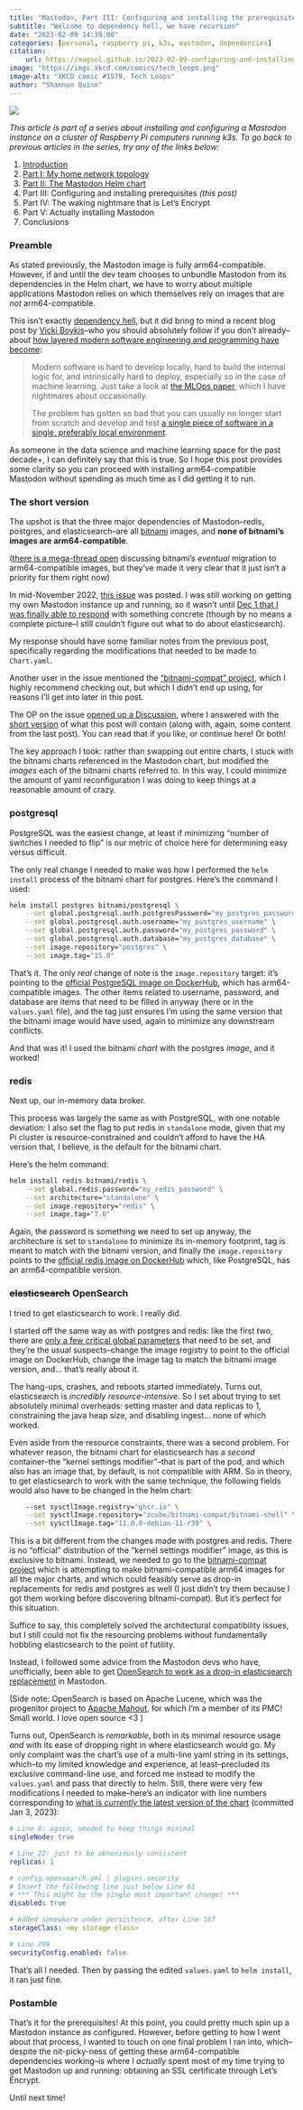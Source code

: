 ```yaml
---
title: "Mastodon, Part III: Configuring and installing the prerequisites"
subtitle: "Welcome to dependency hell, we have recursion"
date: "2023-02-09 14:39:00"
categories: [personal, raspberry pi, k3s, mastodon, dependencies]
citation:
    url: https://magsol.github.io/2023-02-09-configuring-and-installing-prereqs
image: "https://imgs.xkcd.com/comics/tech_loops.png"
image-alt: "XKCD comic #1579, Tech Loops"
author: "Shannon Quinn"
---
```

![](https://imgs.xkcd.com/comics/tech_loops.png){.preview-image fig-alt="XKCD comic #1579, Tech Loops."}

_This article is part of a series about installing and configuring a Mastodon instance on a cluster of Raspberry Pi computers running k3s. To go back to previous articles in the series, try any of the links below:_

 1. [Introduction](../2023-01-20-mastodon-instance-k3s-rpi-introduction/index.qmd)
 2. [Part I: My home network topology](../2023-01-23-mastodon-home-network-topology/index.qmd)
 3. [Part II: The Mastodon Helm chart](../2023-01-25-mastodon-helm-chart/index.qmd)
 4. Part III: Configuring and installing prerequisites _(this post)_
 5. Part IV: The waking nightmare that is Let's Encrypt
 6. Part V: Actually installing Mastodon
 7. Conclusions

### Preamble

As stated previously, the Mastodon image is fully arm64-compatible. However, if and until the dev team chooses to unbundle Mastodon from its dependencies in the Helm chart, we have to worry about multiple applications Mastodon relies on which themselves rely on images that are *not* arm64-compatible.

This isn't exactly [dependency hell](https://en.wikipedia.org/wiki/Dependency_hell), but it did bring to mind a recent blog post by [Vicki Boykis](https://vickiboykis.com/)--who you should absolutely follow if you don't already--about [how layered modern software engineering and programming have become](https://vickiboykis.com/2022/12/05/the-cloudy-layers-of-modern-day-programming/):

> Modern software is hard to develop locally, hard to build the internal logic for, and intrinsically hard to deploy, especially so in the case of machine learning. Just take a look at [the MLOps paper](https://arxiv.org/ftp/arxiv/papers/2205/2205.02302.pdf), which I have nightmares about occasionally.
> 
> The problem has gotten so bad that you can usually no longer start from scratch and develop and test [a single piece of software in a single, preferably local environment](https://twitter.com/vboykis/status/1592576567305474049).

As someone in the data science and machine learning space for the past decade+, I can definitely say that this is true. So I hope this post provides some clarity so you can proceed with installing arm64-compatible Mastodon without spending as much time as I did getting it to run.

### The short version

The upshot is that the three major dependencies of Mastodon--redis, postgres, and elasticsearch--are all [bitnami](https://bitnami.com/) images, and **none of bitnami's images are arm64-compatible**.

([there is a mega-thread open](https://github.com/bitnami/charts/issues/7305) discussing bitnami's *eventual* migration to arm64-compatible images, but they've made it very clear that it just isn't a priority for them right now)

In mid-November 2022, [this issue](https://github.com/mastodon/chart/issues/22) was posted. I was still working on getting my own Mastodon instance up and running, so it wasn't until [Dec 1 that I was finally able to respond](https://github.com/mastodon/chart/issues/22#issuecomment-1350081697) with something concrete (though by no means a complete picture--I still couldn't figure out what to do about elasticsearch).

My response should have some familiar notes from the previous post, specifically regarding the modifications that needed to be made to `Chart.yaml`.

Another user in the issue mentioned the ["bitnami-compat" project](https://github.com/mastodon/chart/issues/22#issuecomment-1363930695), which I highly recommend checking out, but which I didn't end up using, for reasons I'll get into later in this post.

The OP on the issue [opened up a Discussion](https://github.com/mastodon/mastodon/discussions/22319), where I answered with the [short version](https://github.com/mastodon/mastodon/discussions/22319#discussioncomment-4410612) of what this post will contain (along with, again, some content from the last post). You can read that if you like, or continue here! Or both!

The key approach I took: rather than swapping out entire charts, I stuck with the bitnami charts referenced in the Mastodon chart, but modified the *images* each of the bitnami charts referred to. In this way, I could minimize the amount of yaml reconfiguration I was doing to keep things at a reasonable amount of crazy.

### postgresql

PostgreSQL was the easiest change, at least if minimizing "number of switches I needed to flip" is our metric of choice here for determining easy versus difficult.

The only real change I needed to make was how I performed the `helm install` process of the bitnami chart for postgres. Here's the command I used:

```.bash
helm install postgres bitnami/postgresql \
    --set global.postgresql.auth.postgresPassword="my_postgres_password" \
    --set global.postgresql.auth.username="my_postgres_username" \
    --set global.postgresql.auth.password="my_postgres_password" \
    --set global.postgresql.auth.database="my_postgres_database" \
    --set image.repository="postgres" \
    --set image.tag="15.0"
```

That's it. The only _real_ change of note is the `image.repository` target: it's pointing to the [official PostgreSQL image on DockerHub](https://hub.docker.com/_/postgres), which has arm64-compatible images. The other items related to username, password, and database are items that need to be filled in anyway (here or in the `values.yaml` file), and the tag just ensures I'm using the same version that the bitnami image would have used, again to minimize any downstream conflicts.

And that was it! I used the bitnami _chart_ with the postgres _image_, and it worked!

### redis

Next up, our in-memory data broker.

This process was largely the same as with PostgreSQL, with one notable deviation: I also set the flag to put redis in `standalone` mode, given that my Pi cluster is resource-constrained and couldn't afford to have the HA version that, I believe, is the default for the bitnami chart.

Here's the helm command:

```.bash
helm install redis bitnami/redis \
    --set global.redis.password="my_redis_password" \
    --set architecture="standalone" \
    --set image.repository="redis" \
    --set image.tag="7.0"
```

Again, the password is something we need to set up anyway, the architecture is set to `standalone` to minimize its in-memory footprint, tag is meant to match with the bitnami version, and finally the `image.repository` points to the [official redis image on DockerHub](https://hub.docker.com/_/redis) which, like PostgreSQL, has an arm64-compatible version.

### ~~elasticsearch~~ OpenSearch

I tried to get elasticsearch to work. I really did.

I started off the same way as with postgres and redis: like the first two, there are [only a few critical global parameters](https://github.com/bitnami/charts/tree/main/bitnami/elasticsearch#global-parameters) that need to be set, and they're the usual suspects--change the image registry to point to the official image on DockerHub, change the image tag to match the bitnami image version, and... that's really about it.

The hang-ups, crashes, and reboots started immediately. Turns out, elasticsearch is _incredibly resource-intensive_. So I set about trying to set absolutely minimal overheads: setting master and data replicas to 1, constraining the java heap size, and disabling ingest... none of which worked.

Even aside from the resource constraints, there was a second problem. For whatever reason, the bitnami chart for elasticsearch has a _second_ container--the "kernel settings modifier"--that is part of the pod, and which also has an image that, by default, is not compatible with ARM. So in theory, to get elasticsearch to work with the same technique, the following fields would also have to be changed in the helm chart:

```.bash
    --set sysctlImage.registry="ghcr.io" \
    --set sysctlImage.repository="zcube/bitnami-compat/bitnami-shell" \
    --set sysctlImage.tag="11.0.0-debian-11-r39" \
```

This is a bit different from the changes made with postgres and redis. There is no "official" distribution of the "kernel settings modifier" image, as this is exclusive to bitnami. Instead, we needed to go to the [bitnami-compat project](https://github.com/ZCube/bitnami-compat) which is attempting to make bitnami-compatible arm64 images for all the major charts, and which could feasibly serve as drop-in replacements for redis and postgres as well (I just didn't try them because I got them working before discovering bitnami-compat). But it's perfect for this situation.

Suffice to say, this completely solved the architectural compatibility issues, but I still could not fix the resourcing problems without fundamentally hobbling elasticsearch to the point of futility.

Instead, I followed some advice from the Mastodon devs who have, unofficially, been able to get [OpenSearch to work as a drop-in elasticsearch replacement](https://opensearch.org/docs/latest/about/) in Mastodon.

(Side note: OpenSearch is based on Apache Lucene, which was the progenitor project to [Apache Mahout](https://mahout.apache.org/), for which I'm a member of its PMC! Small world. I love open source <3 )

Turns out, OpenSearch is _remarkable_, both in its minimal resource usage _and_ with its ease of dropping right in where elasticsearch would go. My only complaint was the chart's use of a multi-line yaml string in its settings, which--to my limited knowledge and experience, at least--precluded its exclusive command-line use, and forced me instead to modify the `values.yaml` and pass that directly to helm. Still, there were very few modifications I needed to make--here's an indicator with line numbers corresponding to [what is _currently_ the latest version of the chart](https://github.com/opensearch-project/helm-charts/blob/c6ebc864c92e6d64cb2097269290193b3844a8e7/charts/opensearch/values.yaml) (committed Jan 3, 2023):

```.yaml
# Line 8: again, needed to keep things minimal
singleNode: true

# Line 22: just to be obnoxiously consistent
replicas: 1

# config.opensearch.yml | plugins.security
# Insert the following line just below Line 61
# *** This might be the single most important change! ***
disabled: true

# Added somewhere under persistence, after Line 187
storageClass: <my storage class>

# Line 299
securityConfig.enabled: false
```

That's all I needed. Then by passing the edited `values.yaml` to `helm install`, it ran just fine.

### Postamble

That's it for the prerequisites! At this point, you could pretty much spin up a Mastodon instance as configured. However, before getting to how I went about that process, I wanted to touch on one final problem I ran into, which--despite the nit-picky-ness of getting these arm64-compatible dependencies working--is where I _actually_ spent most of my time trying to get Mastodon up and running: obtaining an SSL certificate through Let's Encrypt.

Until next time!